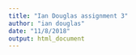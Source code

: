 ```yaml
---
title: "Ian Douglas assignment 3"
author: "ian douglas"
date: "11/8/2018"
output: html_document
---
```


